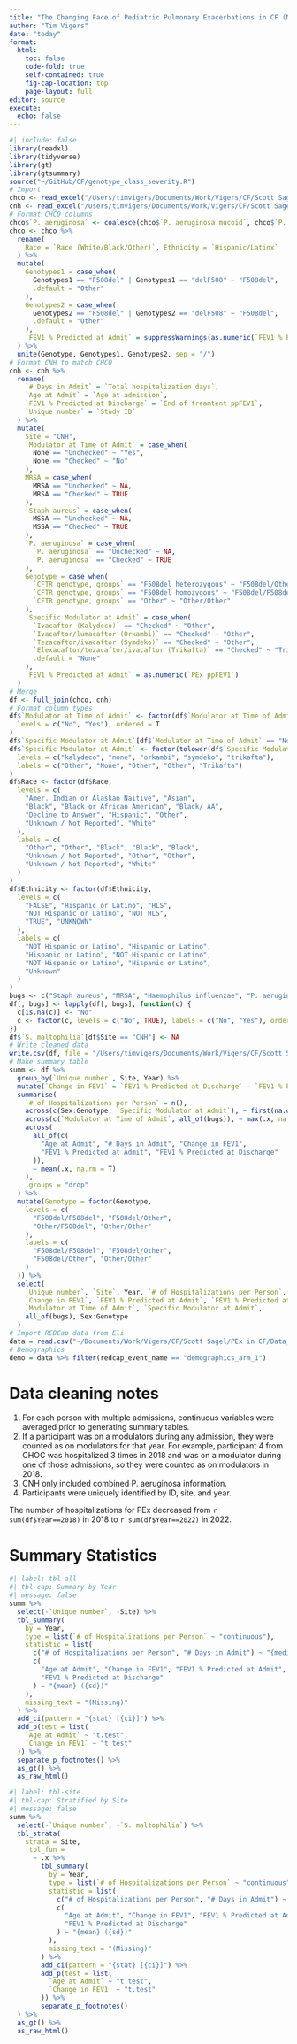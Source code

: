 ```yaml
---
title: "The Changing Face of Pediatric Pulmonary Exacerbations in CF (NACFC 2023)"
author: "Tim Vigers"
date: "today"
format:
  html:
    toc: false
    code-fold: true
    self-contained: true
    fig-cap-location: top
    page-layout: full
editor: source
execute: 
  echo: false
---
```


```r
#| include: false
library(readxl)
library(tidyverse)
library(gt)
library(gtsummary)
source("~/GitHub/CF/genotype_class_severity.R")
# Import
chco <- read_excel("/Users/timvigers/Documents/Work/Vigers/CF/Scott Sagel/PEx in CF/Data_Clean/CHCO.xlsx", na = c("", "NULL"))
cnh <- read_excel("/Users/timvigers/Documents/Work/Vigers/CF/Scott Sagel/PEx in CF/Data_Clean/CNH.xlsx")
# Format CHCO columns
chco$`P. aeruginosa` <- coalesce(chco$`P. aeruginosa mucoid`, chco$`P. aeruginosa non-mucoid`)
chco <- chco %>%
  rename(
    Race = `Race (White/Black/Other)`, Ethnicity = `Hispanic/Latinx`
  ) %>%
  mutate(
    Genotypes1 = case_when(
      Genotypes1 == "F508del" | Genotypes1 == "delF508" ~ "F508del",
      .default = "Other"
    ),
    Genotypes2 = case_when(
      Genotypes2 == "F508del" | Genotypes2 == "delF508" ~ "F508del",
      .default = "Other"
    ),
    `FEV1 % Predicted at Admit` = suppressWarnings(as.numeric(`FEV1 % Predicted at Admit`))
  ) %>%
  unite(Genotype, Genotypes1, Genotypes2, sep = "/")
# Format CNH to match CHCO
cnh <- cnh %>%
  rename(
    `# Days in Admit` = `Total hospitalization days`,
    `Age at Admit` = `Age at admission`,
    `FEV1 % Predicted at Discharge` = `End of treamtent ppFEV1`,
    `Unique number` = `Study ID`
  ) %>%
  mutate(
    Site = "CNH",
    `Modulator at Time of Admit` = case_when(
      None == "Unchecked" ~ "Yes",
      None == "Checked" ~ "No"
    ),
    MRSA = case_when(
      MRSA == "Unchecked" ~ NA,
      MRSA == "Checked" ~ TRUE
    ),
    `Staph aureus` = case_when(
      MSSA == "Unchecked" ~ NA,
      MSSA == "Checked" ~ TRUE
    ),
    `P. aeruginosa` = case_when(
      `P. aeruginosa` == "Unchecked" ~ NA,
      `P. aeruginosa` == "Checked" ~ TRUE
    ),
    Genotype = case_when(
      `CFTR genotype, groups` == "F508del heterozygous" ~ "F508del/Other",
      `CFTR genotype, groups` == "F508del homozygous" ~ "F508del/F508del",
      `CFTR genotype, groups` == "Other" ~ "Other/Other"
    ),
    `Specific Modulator at Admit` = case_when(
      `Ivacaftor (Kalydeco)` == "Checked" ~ "Other",
      `Ivacaftor/lumacaftor (Orkambi)` == "Checked" ~ "Other",
      `Tezacaftor/ivacaftor (Symdeko)` == "Checked" ~ "Other",
      `Elexacaftor/tezacaftor/ivacaftor (Trikafta)` == "Checked" ~ "Trikafta",
      .default = "None"
    ),
    `FEV1 % Predicted at Admit` = as.numeric(`PEx ppFEV1`)
  )
# Merge
df <- full_join(chco, cnh)
# Format column types
df$`Modulator at Time of Admit` <- factor(df$`Modulator at Time of Admit`,
  levels = c("No", "Yes"), ordered = T
)
df$`Specific Modulator at Admit`[df$`Modulator at Time of Admit` == "No"] <- "None"
df$`Specific Modulator at Admit` <- factor(tolower(df$`Specific Modulator at Admit`),
  levels = c("kalydeco", "none", "orkambi", "symdeko", "trikafta"),
  labels = c("Other", "None", "Other", "Other", "Trikafta")
)
df$Race <- factor(df$Race,
  levels = c(
    "Amer. Indian or Alaskan Naitive", "Asian",
    "Black", "Black or African American", "Black/ AA",
    "Decline to Answer", "Hispanic", "Other",
    "Unknown / Not Reported", "White"
  ),
  labels = c(
    "Other", "Other", "Black", "Black", "Black",
    "Unknown / Not Reported", "Other", "Other",
    "Unknown / Not Reported", "White"
  )
)
df$Ethnicity <- factor(df$Ethnicity,
  levels = c(
    "FALSE", "Hispanic or Latino", "HLS",
    "NOT Hispanic or Latino", "NOT HLS",
    "TRUE", "UNKNOWN"
  ),
  labels = c(
    "NOT Hispanic or Latino", "Hispanic or Latino",
    "Hispanic or Latino", "NOT Hispanic or Latino",
    "NOT Hispanic or Latino", "Hispanic or Latino",
    "Unknown"
  )
)
bugs <- c("Staph aureus", "MRSA", "Haemophilus influenzae", "P. aeruginosa non-mucoid", "P. aeruginosa mucoid", "Pseudomonas not aeruginosa", "Burkholderia", "burkhodescription_other", "A. xylosoxidans", "Achromobacter not xylosoxidans", "S. maltophilia", "Inquilinus limosus", "Pandoraea species", "Other bacteria", "Aspergillus species", "Candida species", "Pencillium species", "Scedosporium species", "Mycobacterium avium complex", "Other mycobacterium", "P. aeruginosa")
df[, bugs] <- lapply(df[, bugs], function(c) {
  c[is.na(c)] <- "No"
  c <- factor(c, levels = c("No", TRUE), labels = c("No", "Yes"), ordered = T)
})
df$`S. maltophilia`[df$Site == "CNH"] <- NA
# Write cleaned data
write.csv(df, file = "/Users/timvigers/Documents/Work/Vigers/CF/Scott Sagel/PEx in CF/Data_Clean/pex_merged.csv", row.names = F, na = "")
# Make summary table
summ <- df %>%
  group_by(`Unique number`, Site, Year) %>%
  mutate(`Change in FEV1` = `FEV1 % Predicted at Discharge` - `FEV1 % Predicted at Admit`) %>%
  summarise(
    `# of Hospitalizations per Person` = n(),
    across(c(Sex:Genotype, `Specific Modulator at Admit`), ~ first(na.omit(.x))),
    across(c(`Modulator at Time of Admit`, all_of(bugs)), ~ max(.x, na.rm = T)),
    across(
      all_of(c(
        "Age at Admit", "# Days in Admit", "Change in FEV1",
        "FEV1 % Predicted at Admit", "FEV1 % Predicted at Discharge"
      )),
      ~ mean(.x, na.rm = T)
    ),
    .groups = "drop"
  ) %>%
  mutate(Genotype = factor(Genotype,
    levels = c(
      "F508del/F508del", "F508del/Other",
      "Other/F508del", "Other/Other"
    ),
    labels = c(
      "F508del/F508del", "F508del/Other",
      "F508del/Other", "Other/Other"
    )
  )) %>%
  select(
    `Unique number`, `Site`, Year, `# of Hospitalizations per Person`, `# Days in Admit`, `Age at Admit`,
    `Change in FEV1`, `FEV1 % Predicted at Admit`, `FEV1 % Predicted at Discharge`,
    `Modulator at Time of Admit`, `Specific Modulator at Admit`,
    all_of(bugs), Sex:Genotype
  )
# Import REDCap data from Eli
data = read.csv("~/Documents/Work/Vigers/CF/Scott Sagel/PEx in CF/Data_Raw/ExacerbationsInCF222_DATA_2023-10-04_1459.csv",na.strings = "")
# Demographics
demo = data %>% filter(redcap_event_name == "demographics_arm_1")
```

# Data cleaning notes

1. For each person with multiple admissions, continuous variables were averaged prior to generating summary tables.
2. If a participant was on a modulators during any admission, they were counted as on modulators for that year. For example, participant 4 from CHOC was hospitalized 3 times in 2018 and was on a modulator during one of those admissions, so they were counted as on modulators in 2018.
3. CNH only included combined P. aeruginosa information.
4. Participants were uniquely identified by ID, site, and year.

The number of hospitalizations for PEx decreased from `r sum(df$Year==2018)` in 2018 to `r sum(df$Year==2022)` in 2022.

# Summary Statistics

```r
#| label: tbl-all
#| tbl-cap: Summary by Year
#| message: false
summ %>%
  select(-`Unique number`, -Site) %>%
  tbl_summary(
    by = Year,
    type = list(`# of Hospitalizations per Person` ~ "continuous"),
    statistic = list(
      c("# of Hospitalizations per Person", "# Days in Admit") ~ "{median} ({p25}, {p75})",
      c(
        "Age at Admit", "Change in FEV1", "FEV1 % Predicted at Admit",
        "FEV1 % Predicted at Discharge"
      ) ~ "{mean} ({sd})"
    ),
    missing_text = "(Missing)"
  ) %>%
  add_ci(pattern = "{stat} [{ci}]") %>%
  add_p(test = list(
    `Age at Admit` ~ "t.test",
    `Change in FEV1` ~ "t.test"
  )) %>%
  separate_p_footnotes() %>%
  as_gt() %>%
  as_raw_html()
```

```r
#| label: tbl-site
#| tbl-cap: Stratified by Site
#| message: false
summ %>%
  select(-`Unique number`, -`S. maltophilia`) %>%
  tbl_strata(
    strata = Site,
    .tbl_fun =
      ~ .x %>%
        tbl_summary(
          by = Year,
          type = list(`# of Hospitalizations per Person` ~ "continuous"),
          statistic = list(
            c("# of Hospitalizations per Person", "# Days in Admit") ~ "{median} ({p25}, {p75})",
            c(
              "Age at Admit", "Change in FEV1", "FEV1 % Predicted at Admit",
              "FEV1 % Predicted at Discharge"
            ) ~ "{mean} ({sd})"
          ),
          missing_text = "(Missing)"
        ) %>%
        add_ci(pattern = "{stat} [{ci}]") %>%
        add_p(test = list(
          `Age at Admit` ~ "t.test",
          `Change in FEV1` ~ "t.test"
        )) %>%
        separate_p_footnotes()
  ) %>%
  as_gt() %>%
  as_raw_html()
```
